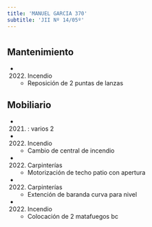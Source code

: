 ```yaml
---
title: 'MANUEL GARCIA 370'
subtitle: 'JII Nº 14/05º'
---
```


#


## Mantenimiento

*  (2022) Incendio 
    + Reposición de 2 puntas de lanzas


## Mobiliario

*  (2021) : varios 2 




*  (2022) Incendio 
    + Cambio de central de incendio

*  (2022) Carpinterías 
    + Motorización de techo patio con apertura

*  (2022) Carpinterías 
    + Extención de baranda curva para nivel

*  (2022) Incendio 
    + Colocación de 2 matafuegos bc



